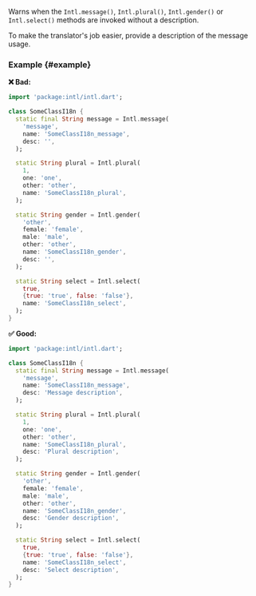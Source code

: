 
<RuleDetails version="5.5.0" severity="warning" />

Warns when the `Intl.message()`, `Intl.plural()`, `Intl.gender()` or `Intl.select()` methods are invoked without a description.

To make the translator's job easier, provide a description of the message usage.

### Example {#example}

**❌ Bad:**

```dart
import 'package:intl/intl.dart';

class SomeClassI18n {
  static final String message = Intl.message(
    'message',
    name: 'SomeClassI18n_message',
    desc: '',
  );

  static String plural = Intl.plural(
    1,
    one: 'one',
    other: 'other',
    name: 'SomeClassI18n_plural',
  );

  static String gender = Intl.gender(
    'other',
    female: 'female',
    male: 'male',
    other: 'other',
    name: 'SomeClassI18n_gender',
    desc: '',
  );

  static String select = Intl.select(
    true,
    {true: 'true', false: 'false'},
    name: 'SomeClassI18n_select',
  );
}
```

**✅ Good:**

```dart
import 'package:intl/intl.dart';

class SomeClassI18n {
  static final String message = Intl.message(
    'message',
    name: 'SomeClassI18n_message',
    desc: 'Message description',
  );

  static String plural = Intl.plural(
    1,
    one: 'one',
    other: 'other',
    name: 'SomeClassI18n_plural',
    desc: 'Plural description',
  );

  static String gender = Intl.gender(
    'other',
    female: 'female',
    male: 'male',
    other: 'other',
    name: 'SomeClassI18n_gender',
    desc: 'Gender description',
  );

  static String select = Intl.select(
    true,
    {true: 'true', false: 'false'},
    name: 'SomeClassI18n_select',
    desc: 'Select description',
  );
}
```
